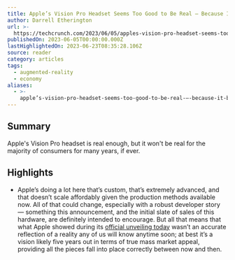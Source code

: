 ```yaml
---
title: Apple’s Vision Pro Headset Seems Too Good to Be Real — Because It Basically Is
author: Darrell Etherington
url: >-
  https://techcrunch.com/2023/06/05/apples-vision-pro-headset-seems-too-good-to-be-real-because-it-basically-is/
publishedOn: 2023-06-05T00:00:00.000Z
lastHighlightedOn: 2023-06-23T08:35:28.106Z
source: reader
category: articles
tags:
  - augmented-reality
  - economy
aliases:
  - >-
    apple’s-vision-pro-headset-seems-too-good-to-be-real-—-because-it-basically-is
---
```

## Summary

Apple's Vision Pro headset is real enough, but it won't be real for the majority of consumers for many years, if ever.

## Highlights
- Apple’s doing a lot here that’s custom, that’s extremely advanced, and that doesn’t scale affordably given the production methods available now. All of that could change, especially with a robust developer story — something this announcement, and the initial slate of sales of this hardware, are definitely intended to encourage. But all that means that what Apple showed during its [official unveiling today](https://techcrunch.com/2023/06/05/a-closer-look-at-apples-3499-vision-pro-headset/) wasn’t an accurate reflection of a reality any of us will know anytime soon; at best it’s a vision likely five years out in terms of true mass market appeal, providing all the pieces fall into place correctly between now and then.
